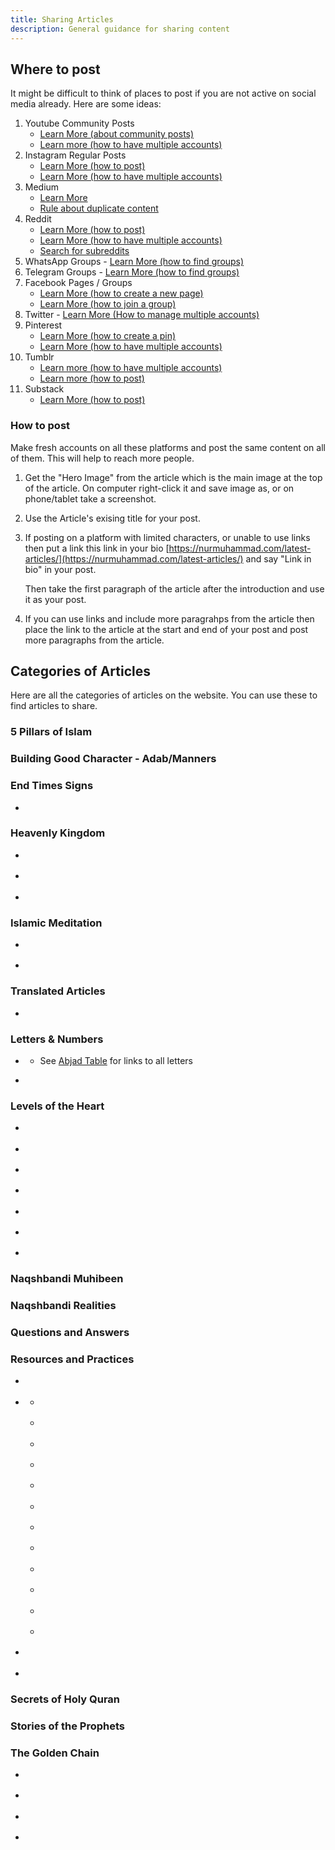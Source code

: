 ```yaml
---
title: Sharing Articles
description: General guidance for sharing content
---
```



<LinkCard
	title="Latest Articles"
	href="https://nurmuhammad.com/latest-articles/"
	description="All articles appear here, this is probably the best place to start"
/>

## Where to post

It might be difficult to think of places to post if you are not active on social media already. Here are some ideas:

1. Youtube Community Posts
   - [Learn More (about community posts)](https://support.google.com/youtube/answer/9409631)
   - [Learn more (how to have multiple accounts)](https://support.google.com/youtube/answer/3046356)
2. Instagram Regular Posts
   - [Learn More (how to post)](https://help.instagram.com/442418472487929)
   - [Learn More (how to have multiple accounts)](https://help.instagram.com/1696686240613595)
3. Medium
   - [Learn More](https://help.medium.com/hc/en-us/articles/225168768-Writing-and-publishing-your-first-story)
   - [Rule about duplicate content](https://help.medium.com/hc/en-us/articles/360039513913-About-the-No-Duplicate-Content-rule)
4. Reddit
   - [Learn More (how to post)](https://support.reddithelp.com/hc/en-us/articles/360060422572-How-do-I-post-and-comment-on-Reddit)
   - [Learn More (how to have multiple accounts)](https://support.reddithelp.com/hc/en-us/articles/204535759-Is-it-ok-to-create-multiple-accounts)
   - [Search for subreddits](https://www.reddit.com/subreddits/)
5. WhatsApp Groups - [Learn More (how to find groups)](https://www.lifewire.com/how-to-find-and-join-whatsapp-groups-4782103)
6. Telegram Groups - [Learn More (how to find groups)](https://www.anyrecover.com/apps-tips/how-to-find-groups-in-telegram/)
7. Facebook Pages / Groups
   - [Learn More (how to create a new page)](https://www.facebook.com/business/help/1199464373557428)
   - [Learn More (how to join a group)](https://www.facebook.com/help/197647530805955/)
8. Twitter - [Learn More (How to manage multiple accounts)](https://www.pcmag.com/how-to/create-and-manage-multiple-twitter-accounts)
9. Pinterest
   - [Learn More (how to create a pin)](https://www.businessinsider.com/guides/tech/how-to-post-on-pinterest)
   - [Learn More (how to have multiple accounts)](https://help.pinterest.com/en/article/switch-between-accounts)
10. Tumblr
    - [Learn more (how to have multiple accounts)](https://www.tumblr.com/fastfeed/150339964900/update-multiple-accounts)
    - [Learn more (how to post)](https://help.tumblr.com/writing-posts/)
11. Substack
    - [Learn More (how to post)](https://on.substack.com/p/first-post)

### How to post

Make fresh accounts on all these platforms and post the same content on all of them. This will help to reach more people.

<Steps>

1. Get the "Hero Image" from the article which is the main image at the top of
   the article. On computer right-click it and save image as, or on phone/tablet
   take a screenshot.
2. Use the Article's exising title for your post.

3. If posting on a platform with limited characters, or unable to use links then put
   a link this link in your bio
   [https://nurmuhammad.com/latest-articles/](https://nurmuhammad.com/latest-articles/) and say "Link in bio" in your post.

   Then take the first paragraph of the article after the introduction and use it as your post.

4. If you can use links and include more paragrahps from the article then place the link to the article at the start and end of your post and post more paragraphs from the article.

</Steps>

## Categories of Articles

Here are all the categories of articles on the website. You can use these to find articles to share.

### 5 Pillars of Islam

<LinkCard
	title="5 Pillars of Islam"
	href="https://nurmuhammad.com/category/5-pillars-of-islam/"
/>

### Building Good Character - Adab/Manners

<LinkCard
	title="Building Good Character - Adab/Manners"
	href="https://nurmuhammad.com/category/building-good-character-adabmanners/"
/>

### End Times Signs

<LinkCard
	title="End Times Signs"
	href="https://nurmuhammad.com/category/end-times-signs/"
/>

- <LinkCard
  	title="Imam Mahdi"
  	href="https://nurmuhammad.com/category/end-times-signs/imam-mahdi/"
  />

### Heavenly Kingdom

<LinkCard
	title="Heavenly Kingdom"
	href="https://nurmuhammad.com/category/heavenly-kingdom/"
/>

- <LinkCard
  	title="He (saw) is Within You"
  	href="https://nurmuhammad.com/category/heavenly-kingdom/he-saw-is-within-you/"
  />

- <LinkCard
  	title="Secrets of Ya-Seen"
  	href="https://nurmuhammad.com/category/heavenly-kingdom/secrets-of-ya-seen/"
  />

- <LinkCard
  	title="Walking Quran"
  	href="https://nurmuhammad.com/category/heavenly-kingdom/walking-quran/"
  />

### Islamic Meditation

<LinkCard
	title="Islamic Meditation"
	href="https://nurmuhammad.com/category/islamic-meditation/"
/>

- <LinkCard
  	title="Healing Energy"
  	href="https://nurmuhammad.com/category/islamic-meditation/healing-energy/"
  />

- <LinkCard
  	title="Noble Connection"
  	href="https://nurmuhammad.com/category/islamic-meditation/noble-connection/"
  />

### Translated Articles

<LinkCard
	title="Translated Articles"
	href="https://nurmuhammad.com/translated-articles/"
/>

- <LinkCard
  	title="Urdu (fixed link)"
  	href="https://nurmuhammad.com/category/languages/urdu-autoposts/"
  />

### Letters & Numbers

<LinkCard
	title="Letters & Numbers"
	href="https://nurmuhammad.com/category/secrets-of-letters-numbers-ilm-huroof/"
/>

- <LinkCard
  	title="Ilm Huroof"
  	href="https://nurmuhammad.com/category/secrets-of-letters-numbers-ilm-huroof/ilm-huroof-2/"
  />
  - See [Abjad Table](https://nurmuhammad.com/abjad-table/) for links to all
  letters

- <LinkCard
  	title="Secret of Numbers"
  	href="https://nurmuhammad.com/category/secrets-of-letters-numbers-ilm-huroof/secret-of-numbers/"
  />

### Levels of the Heart

<LinkCard
	title="Levels of the Heart"
	href="https://nurmuhammad.com/category/levels-of-the-heart/"
/>

- <LinkCard
  	title="6 Powers of the Heart"
  	href="https://nurmuhammad.com/category/levels-of-the-heart/6-powers-of-the-heart/"
  />

- <LinkCard
  	title="Akhfa"
  	href="https://nurmuhammad.com/category/levels-of-the-heart/akhfa/"
  />

- <LinkCard
  	title="Khafa"
  	href="https://nurmuhammad.com/category/levels-of-the-heart/khafa/"
  />

- <LinkCard
  	title="Qalb"
  	href="https://nurmuhammad.com/category/levels-of-the-heart/qalb/"
  />

- <LinkCard
  	title="Realities of a Star"
  	href="https://nurmuhammad.com/category/levels-of-the-heart/realities-of-a-star/"
  />

- <LinkCard
  	title="Sir"
  	href="https://nurmuhammad.com/category/levels-of-the-heart/sir/"
  />

- <LinkCard
  	title="Sir Sir"
  	href="https://nurmuhammad.com/category/levels-of-the-heart/sir-sir/"
  />

### Naqshbandi Muhibeen

<LinkCard
	title="Naqshbandi Muhibeen"
	href="https://nurmuhammad.com/category/naqshbandi-muhibeen/"
/>
### Naqshbandi Realities

<LinkCard
	title="Naqshbandi Realities"
	href="https://nurmuhammad.com/category/naqshbandi-realities/"
/>
### Questions and Answers

<LinkCard
	title="Questions and Answers"
	href="https://nurmuhammad.com/category/questions-and-answers/"
/>

### Resources and Practices

<LinkCard
	title="Resources and Practices"
	href="https://nurmuhammad.com/category/resources-and-practices/"
/>

- <LinkCard
  	title="Emanation of the Month"
  	href="https://nurmuhammad.com/category/resources-and-practices/emanation-of-the-month/"
  />

- <LinkCard
  	title="Realities of 12 Months of Hijri"
  	href="https://nurmuhammad.com/category/resources-and-practices/realities-of-12-months-of-hijri/"
  />

  - <LinkCard
    	title="1. Muharram"
    	href="https://nurmuhammad.com/category/resources-and-practices/realities-of-12-months-of-hijri/muharram/"
    />

  - <LinkCard
    	title="2. Safar"
    	href="https://nurmuhammad.com/category/resources-and-practices/realities-of-12-months-of-hijri/safar-cave-of-safety/"
    />

  - <LinkCard
    	title="3. Rabi'ul Awwal"
    	href="https://nurmuhammad.com/category/resources-and-practices/realities-of-12-months-of-hijri/3-rabiul-awwal/"
    />

  - <LinkCard
    	title="4. Rabi'ul Thani"
    	href="https://nurmuhammad.com/category/resources-and-practices/realities-of-12-months-of-hijri/4-rabiul-thani/"
    />

  - <LinkCard
    	title="5. Jumadal Awwal"
    	href="https://nurmuhammad.com/category/resources-and-practices/realities-of-12-months-of-hijri/5-jumadal-awwal/"
    />

  - <LinkCard
    	title="6. Jumadal Thani"
    	href="https://nurmuhammad.com/category/resources-and-practices/realities-of-12-months-of-hijri/6-jumadal-thani/"
    />

  - <LinkCard
    	title="7. Rajab"
    	href="https://nurmuhammad.com/category/resources-and-practices/realities-of-12-months-of-hijri/7-rajab/"
    />

  - <LinkCard
    	title="8. Sha'ban"
    	href="https://nurmuhammad.com/category/resources-and-practices/realities-of-12-months-of-hijri/8-shaban/"
    />

  - <LinkCard
    	title="9. Ramadan"
    	href="https://nurmuhammad.com/category/resources-and-practices/realities-of-12-months-of-hijri/ramadan/"
    />

  - <LinkCard
    	title="10. Shawwal"
    	href="https://nurmuhammad.com/category/resources-and-practices/realities-of-12-months-of-hijri/shawwal/"
    />

  - <LinkCard
    	title="11. Dhul Qi'dah"
    	href="https://nurmuhammad.com/category/resources-and-practices/realities-of-12-months-of-hijri/dhul-qidah/"
    />

  - <LinkCard
    	title="12. Dhul Hijjah"
    	href="https://nurmuhammad.com/category/resources-and-practices/realities-of-12-months-of-hijri/dhul-hijjah/"
    />

- <LinkCard
  	title="Realities of Hajj"
  	href="https://nurmuhammad.com/category/resources-and-practices/realities-of-12-months-of-hijri/realities-hajj/"
  />

- <LinkCard
  	title="Shams ul Arifeen"
  	href="https://nurmuhammad.com/category/resources-and-practices/realities-of-12-months-of-hijri/shams-ul-arifeen/"
  />

### Secrets of Holy Quran

<LinkCard
	title="Secrets of Holy Quran"
	href="https://nurmuhammad.com/category/secrets-of-holy-quran/"
/>
### Stories of the Prophets
<LinkCard
	title="Stories of the Prophets"
	href="https://nurmuhammad.com/category/stories-of-the-prophets/"
/>
### The Golden Chain
<LinkCard
	title="The Golden Chain"
	href="https://nurmuhammad.com/category/golden-chain-secrets/"
/>

- <LinkCard
  	title="Golden Chain Biographies"
  	href="https://nurmuhammad.com/category/golden-chain-secrets/golden-chain-bios/"
  />

- <LinkCard
  	title="Guides - RijalAllah (Men of God)"
  	href="https://nurmuhammad.com/category/golden-chain-secrets/guides-rijalallah-men-of-god/"
  />

- <LinkCard
  	title="Insan Kamel"
  	href="https://nurmuhammad.com/category/golden-chain-secrets/insan-kamel/"
  />

- <LinkCard
  	title="Rising Sun of the West"
  	href="https://nurmuhammad.com/category/golden-chain-secrets/rising-sun-west/"
  />
